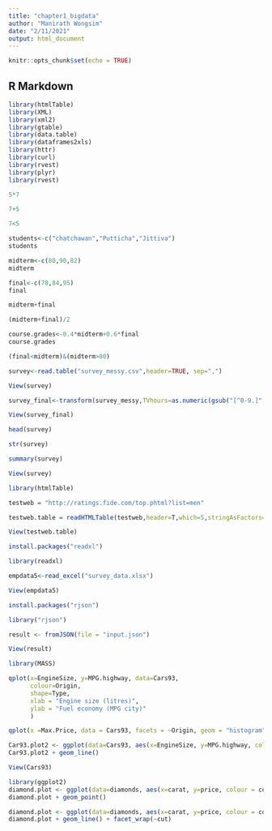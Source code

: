 ```yaml
---
title: "chapter1_bigdata"
author: "Manirath Wongsim"
date: "2/11/2021"
output: html_document
---
```


```r
knitr::opts_chunk$set(echo = TRUE)
```

## R Markdown


```r
library(htmlTable)
library(XML)
library(xml2)
library(gtable)
library(data.table)
library(dataframes2xls)
library(httr)
library(curl)
library(rvest)
library(plyr)
library(rvest)
```


```r
5*7
```

```r
7+5
```

```r
7<5
```

```r
students<-c("chatchawan","Putticha","Jittiva")
students
```

```r
midterm<-c(80,90,82)
midterm
```

```r
final<-c(78,84,95)
final
```

```r
midterm+final
```


```r
(midterm+final)/2
```

```r
course.grades<-0.4*midterm+0.6*final
course.grades
```

```r
(final<midterm)&(midterm>80)
```

```r
survey<-read.table("survey_messy.csv",header=TRUE, sep=",")

```

```r
View(survey)
```


```r
survey_final<-transform(survey_messy,TVhours=as.numeric(gsub("[^0-9.]","",survey_messy$TVhours)))
```

```r
View(survey_final)
```


```r
head(survey)
```

```r
str(survey)
```


```r
summary(survey)
```


```r
View(survey)
```

```r
library(htmlTable)
```


```r
testweb = "http://ratings.fide.com/top.phtml?list=men"
```


```r
testweb.table = readHTMLTable(testweb,header=T,which=5,stringAsFactors=F)

```

```r
View(testweb.table)
```



```r
install.packages("readxl")
```

```r
library(readxl)
```


```r

empdata5<-read_excel("survey_data.xlsx")

```

```r
View(empdata5)
```


```r
install.packages("rjson")
```


```r
library("rjson")
```

```r
result <- fromJSON(file = "input.json")

```

```r
View(result)
```

```r
library(MASS)
```

```r
qplot(x=EngineSize, y=MPG.highway, data=Cars93, 
      colour=Origin, 
      shape=Type,
      xlab = "Engine size (litres)",
      ylab = "Fuel economy (MPG city)"
      ) 
```

```r
qplot(x =Max.Price, data = Cars93, facets = ~Origin, geom = "histogram", fill = Origin, binwidth = 2)
```

```r
Car93.plot2 <- ggplot(data=Cars93, aes(x=EngineSize, y=MPG.highway, colour = Origin))
Car93.plot2 + geom_line()
```

```r
View(Cars93)
```


```r
library(ggplot2)
diamond.plot <- ggplot(data=diamonds, aes(x=carat, y=price, colour = color))
diamond.plot + geom_point()
```

```r
diamond.plot <- ggplot(data=diamonds, aes(x=carat, y=price, colour = color))
diamond.plot + geom_line() + facet_wrap(~cut)
```



